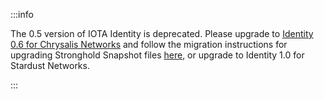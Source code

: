 :::info

The 0.5 version of IOTA Identity is deprecated. Please upgrade to [Identity 0.6 for Chrysalis Networks](/identity.rs/introduction/) and follow the migration instructions for upgrading Stronghold Snapshot files [here](/identity.rs/tutorials/migrate-stronghold/), or upgrade to <!--TODO [-->Identity 1.0 for Stardust Networks<!--](TBD)-->.

:::
